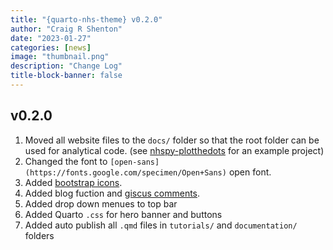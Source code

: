 ```yaml
---
title: "{quarto-nhs-theme} v0.2.0"
author: "Craig R Shenton"
date: "2023-01-27"
categories: [news]
image: "thumbnail.png"
description: "Change Log"
title-block-banner: false
---
```


## v0.2.0

1. Moved all website files to the `docs/` folder so that the root folder can be used for analytical code. (see [nhspy-plotthedots](https://github.com/nhs-pycom/nhspy-plotthedots) for an example project)
2. Changed the font to `[open-sans](https://fonts.google.com/specimen/Open+Sans)` open font.
3. Added [bootstrap icons](https://icons.getbootstrap.com/).
4. Added blog fuction and [giscus comments](https://github.com/giscus/giscus).
5. Added drop down menues to top bar
6. Added Quarto `.css` for hero banner and buttons
7. Added auto publish all `.qmd` files in `tutorials/` and `documentation/` folders